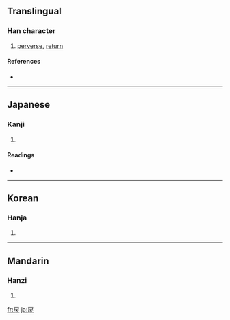 {{also|戾}}
==Translingual==

===Han character===
{{Han char|rn=63|rad=戶|as=03|sn=7|four=|canj=竹尸大 (HSK), 戈尸大 (ISK), X竹尸大 (XHSK)}}

# [[perverse]], [[return]]

====References====
* {{Han ref|kx=0415.070|dkj=11707|dj=0759.110|hdz=32257.090|uh=623B|ud=25147|bh=96DF|bd=38623}}

----

==Japanese==

===Kanji===
{{ja-kanji|grade=c|rs=戶03}}

# {{defn|Japanese}}

====Readings====
* {{ja-readings|on=[[れい]] (rei), [[らい]] (rai)|kun=[[もどす]] (modosu), [[もどる]] (modoru), [[いたる]] (itaru)}}

----

==Korean==

===Hanja===
{{ko-hanja|hangeul=려>여, 렬>열|eumhun=|rv=ryeo>yeo, ryeol>yeol|mr=ryŏ>yŏ, ryŏl>yŏl|y=lye>ye, lyel>yel}}

# {{defn|Korean}}

----

==Mandarin==

===Hanzi===
{{cmn-hanzi|pin=[[lì]] ([[li4]])|wg=li<sup>4</sup>}}

# {{defn|Mandarin}}

[[fr:戻]]
[[ja:戻]]